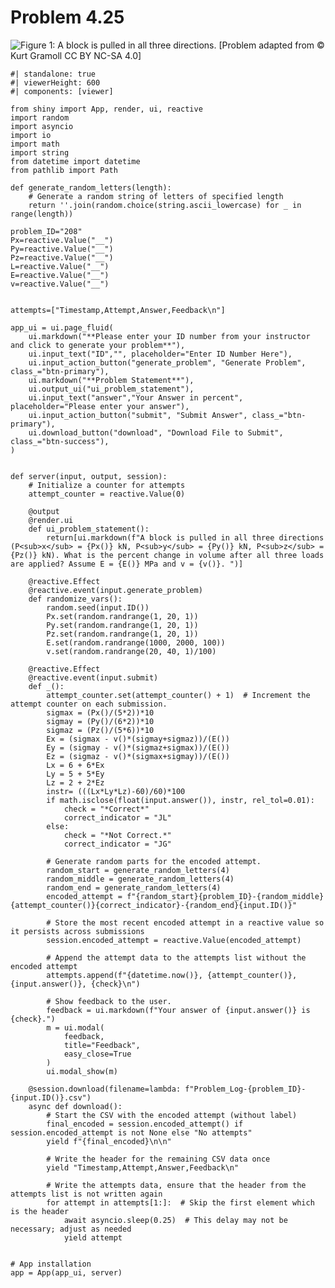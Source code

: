 # Problem 4.25 {.unnumbered}


![Figure 1: A block is pulled in all three directions.](images/208.png){fig-alt="Picture of a block being pulled in all three directions. The loads are evenly distributed on each face. The length 6 cm in the x direction, 5 cm in the y direction, and 2 cm in the z direction."}
\[Problem adapted from © Kurt Gramoll CC BY NC-SA 4.0\]

```shinylive-python
#| standalone: true
#| viewerHeight: 600
#| components: [viewer]

from shiny import App, render, ui, reactive
import random
import asyncio
import io
import math
import string
from datetime import datetime
from pathlib import Path

def generate_random_letters(length):
    # Generate a random string of letters of specified length
    return ''.join(random.choice(string.ascii_lowercase) for _ in range(length)) 

problem_ID="208"
Px=reactive.Value("__")
Py=reactive.Value("__")
Pz=reactive.Value("__")
L=reactive.Value("__")
E=reactive.Value("__")
v=reactive.Value("__")


attempts=["Timestamp,Attempt,Answer,Feedback\n"]

app_ui = ui.page_fluid(
    ui.markdown("**Please enter your ID number from your instructor and click to generate your problem**"),
    ui.input_text("ID","", placeholder="Enter ID Number Here"),
    ui.input_action_button("generate_problem", "Generate Problem", class_="btn-primary"),
    ui.markdown("**Problem Statement**"),
    ui.output_ui("ui_problem_statement"),
    ui.input_text("answer","Your Answer in percent", placeholder="Please enter your answer"),
    ui.input_action_button("submit", "Submit Answer", class_="btn-primary"),
    ui.download_button("download", "Download File to Submit", class_="btn-success"),
)


def server(input, output, session):
    # Initialize a counter for attempts
    attempt_counter = reactive.Value(0)

    @output
    @render.ui
    def ui_problem_statement():
        return[ui.markdown(f"A block is pulled in all three directions (P<sub>x</sub> = {Px()} kN, P<sub>y</sub> = {Py()} kN, P<sub>z</sub> = {Pz()} kN). What is the percent change in volume after all three loads are applied? Assume E = {E()} MPa and v = {v()}. ")]
    
    @reactive.Effect
    @reactive.event(input.generate_problem)
    def randomize_vars():
        random.seed(input.ID())
        Px.set(random.randrange(1, 20, 1))
        Py.set(random.randrange(1, 20, 1))
        Pz.set(random.randrange(1, 20, 1))
        E.set(random.randrange(1000, 2000, 100))
        v.set(random.randrange(20, 40, 1)/100)
        
    @reactive.Effect
    @reactive.event(input.submit)
    def _():
        attempt_counter.set(attempt_counter() + 1)  # Increment the attempt counter on each submission.
        sigmax = (Px()/(5*2))*10
        sigmay = (Py()/(6*2))*10
        sigmaz = (Pz()/(5*6))*10
        Ex = (sigmax - v()*(sigmay+sigmaz))/(E())
        Ey = (sigmay - v()*(sigmaz+sigmax))/(E())
        Ez = (sigmaz - v()*(sigmax+sigmay))/(E())
        Lx = 6 + 6*Ex
        Ly = 5 + 5*Ey
        Lz = 2 + 2*Ez
        instr= (((Lx*Ly*Lz)-60)/60)*100
        if math.isclose(float(input.answer()), instr, rel_tol=0.01):
            check = "*Correct*"
            correct_indicator = "JL"
        else:
            check = "*Not Correct.*"
            correct_indicator = "JG"

        # Generate random parts for the encoded attempt.
        random_start = generate_random_letters(4)
        random_middle = generate_random_letters(4)
        random_end = generate_random_letters(4)
        encoded_attempt = f"{random_start}{problem_ID}-{random_middle}{attempt_counter()}{correct_indicator}-{random_end}{input.ID()}"

        # Store the most recent encoded attempt in a reactive value so it persists across submissions
        session.encoded_attempt = reactive.Value(encoded_attempt)

        # Append the attempt data to the attempts list without the encoded attempt
        attempts.append(f"{datetime.now()}, {attempt_counter()}, {input.answer()}, {check}\n")

        # Show feedback to the user.
        feedback = ui.markdown(f"Your answer of {input.answer()} is {check}.")
        m = ui.modal(
            feedback,
            title="Feedback",
            easy_close=True
        )
        ui.modal_show(m)

    @session.download(filename=lambda: f"Problem_Log-{problem_ID}-{input.ID()}.csv")
    async def download():
        # Start the CSV with the encoded attempt (without label)
        final_encoded = session.encoded_attempt() if session.encoded_attempt is not None else "No attempts"
        yield f"{final_encoded}\n\n"
        
        # Write the header for the remaining CSV data once
        yield "Timestamp,Attempt,Answer,Feedback\n"
        
        # Write the attempts data, ensure that the header from the attempts list is not written again
        for attempt in attempts[1:]:  # Skip the first element which is the header
            await asyncio.sleep(0.25)  # This delay may not be necessary; adjust as needed
            yield attempt


# App installation
app = App(app_ui, server)

```
